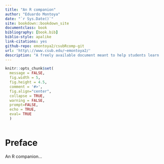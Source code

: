 ```yaml
--- 
title: "An R companion"
author: "Eduardo Montoya"
date: "`r Sys.Date()`"
site: bookdown::bookdown_site
documentclass: book
bibliography: [book.bib]
biblio-style: apalike
link-citations: yes
github-repo: emontoya2/csubRcomp-git
url: 'http\://www.csub.edu/~emontoya2/'
description: "A freely available document meant to help students learn R concurrently with the material of the course."
---
```



```r
knitr::opts_chunk$set(
  message = FALSE,
  fig.width = 5,
  fig.height = 4.5,
  comment = '#>',
  fig.align="center",
  collapse = TRUE,
  warning = FALSE,
  prompt=FALSE,
  echo = TRUE,
  eval= TRUE
  )
 
```

# Preface {-}


An R companion... 
 
 
